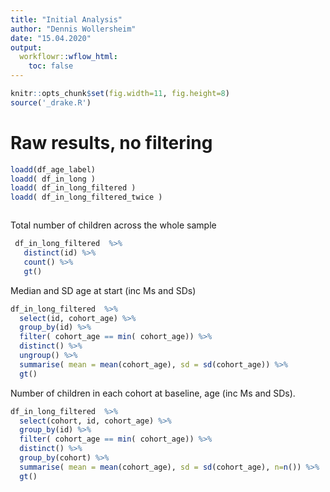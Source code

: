 ```yaml
---
title: "Initial Analysis"
author: "Dennis Wollersheim"
date: "15.04.2020"
output:
  workflowr::wflow_html:
    toc: false
---
```



```r
knitr::opts_chunk$set(fig.width=11, fig.height=8)
source('_drake.R')


```

# Raw results, no filtering

```r

loadd(df_age_label)
loadd( df_in_long )
loadd( df_in_long_filtered )
loadd( df_in_long_filtered_twice )



```


Total number of children across the whole sample

```r

 df_in_long_filtered  %>%
   distinct(id) %>%
   count() %>%
   gt()

```

Median and SD age at start (inc Ms and SDs)


```r

df_in_long_filtered  %>%
  select(id, cohort_age) %>%
  group_by(id) %>%
  filter( cohort_age == min( cohort_age)) %>%
  distinct() %>%
  ungroup() %>%
  summarise( mean = mean(cohort_age), sd = sd(cohort_age)) %>%
  gt()

```


Number of children in each cohort at baseline, age (inc Ms and SDs). 

```r

df_in_long_filtered  %>%
  select(cohort, id, cohort_age) %>%
  group_by(id) %>%
  filter( cohort_age == min( cohort_age)) %>%
  distinct() %>%
  group_by(cohort) %>%
  summarise( mean = mean(cohort_age), sd = sd(cohort_age), n=n()) %>%
  gt()



```

